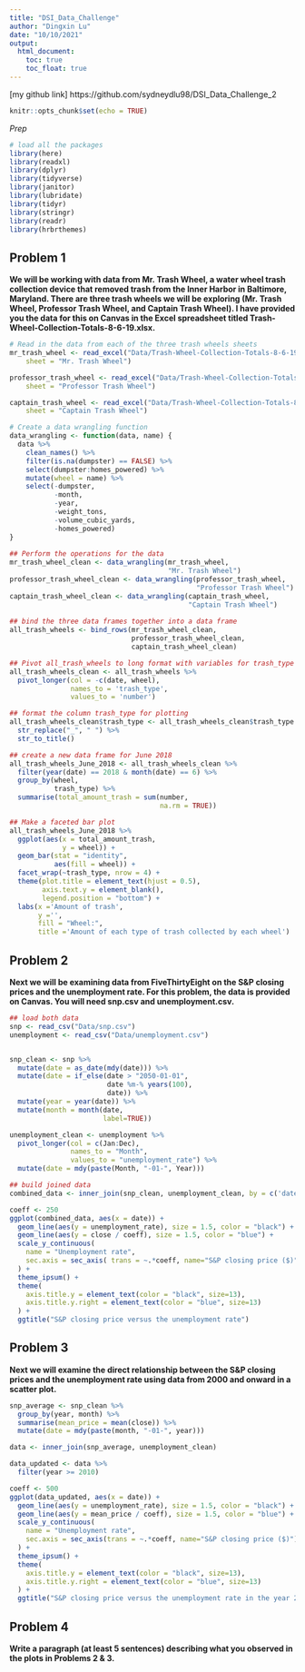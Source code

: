 ```yaml
---
title: "DSI_Data_Challenge"
author: "Dingxin Lu"
date: "10/10/2021"
output:
  html_document:
    toc: true
    toc_float: true
---
```

[my github link] https://github.com/sydneydlu98/DSI_Data_Challenge_2

```r
knitr::opts_chunk$set(echo = TRUE)
```

*Prep* 
```r
# load all the packages
library(here)
library(readxl)
library(dplyr)
library(tidyverse)
library(janitor)
library(lubridate) 
library(tidyr)
library(stringr)
library(readr)
library(hrbrthemes)
```

## Problem 1

**We will be working with data from Mr. Trash Wheel, a water wheel trash collection device that removed trash from the Inner Harbor in Baltimore, Maryland. There are three trash wheels we will be exploring (Mr. Trash Wheel, Professor Trash Wheel, and Captain Trash Wheel). I have provided you the data for this on Canvas in the Excel spreadsheet titled Trash-Wheel-Collection-Totals-8-6-19.xlsx.**

```r
# Read in the data from each of the three trash wheels sheets
mr_trash_wheel <- read_excel("Data/Trash-Wheel-Collection-Totals-8-6-19.xlsx", 
    sheet = "Mr. Trash Wheel") 

professor_trash_wheel <- read_excel("Data/Trash-Wheel-Collection-Totals-8-6-19.xlsx", 
    sheet = "Professor Trash Wheel")

captain_trash_wheel <- read_excel("Data/Trash-Wheel-Collection-Totals-8-6-19.xlsx", 
    sheet = "Captain Trash Wheel")

# Create a data wrangling function
data_wrangling <- function(data, name) {
  data %>%
    clean_names() %>%
    filter(is.na(dumpster) == FALSE) %>%
    select(dumpster:homes_powered) %>%
    mutate(wheel = name) %>%
    select(-dumpster, 
           -month, 
           -year, 
           -weight_tons, 
           -volume_cubic_yards, 
           -homes_powered)
}
 
## Perform the operations for the data
mr_trash_wheel_clean <- data_wrangling(mr_trash_wheel, 
                                       "Mr. Trash Wheel")
professor_trash_wheel_clean <- data_wrangling(professor_trash_wheel,
                                              "Professor Trash Wheel")
captain_trash_wheel_clean <- data_wrangling(captain_trash_wheel,
                                            "Captain Trash Wheel")
  
## bind the three data frames together into a data frame
all_trash_wheels <- bind_rows(mr_trash_wheel_clean,
                              professor_trash_wheel_clean,
                              captain_trash_wheel_clean)

## Pivot all_trash_wheels to long format with variables for trash_type and number of each trash type
all_trash_wheels_clean <- all_trash_wheels %>%
  pivot_longer(col = -c(date, wheel),
               names_to = 'trash_type', 
               values_to = 'number')

## format the column trash_type for plotting
all_trash_wheels_clean$trash_type <- all_trash_wheels_clean$trash_type %>%
  str_replace("_", " ") %>%
  str_to_title()

## create a new data frame for June 2018
all_trash_wheels_June_2018 <- all_trash_wheels_clean %>%
  filter(year(date) == 2018 & month(date) == 6) %>%
  group_by(wheel, 
           trash_type) %>%
  summarise(total_amount_trash = sum(number, 
                                     na.rm = TRUE))

## Make a faceted bar plot
all_trash_wheels_June_2018 %>%
  ggplot(aes(x = total_amount_trash,
             y = wheel)) +
  geom_bar(stat = "identity",
           aes(fill = wheel)) +
  facet_wrap(~trash_type, nrow = 4) +
  theme(plot.title = element_text(hjust = 0.5),
        axis.text.y = element_blank(),
        legend.position = "bottom") +
  labs(x ='Amount of trash',
       y ='',
       fill = "Wheel:",
       title ='Amount of each type of trash collected by each wheel')
```

## Problem 2

**Next we will be examining data from FiveThirtyEight on the S&P closing prices and the unemployment rate. For this problem, the data is provided on Canvas. You will need snp.csv and unemployment.csv.**
```r
## load both data
snp <- read_csv("Data/snp.csv")
unemployment <- read_csv("Data/unemployment.csv")


snp_clean <- snp %>%
  mutate(date = as_date(mdy(date))) %>%
  mutate(date = if_else(date > "2050-01-01",
                        date %m-% years(100),
                        date)) %>%
  mutate(year = year(date)) %>%
  mutate(month = month(date, 
                       label=TRUE))

unemployment_clean <- unemployment %>%
  pivot_longer(col = c(Jan:Dec),
               names_to = "Month", 
               values_to = "unemployment_rate") %>%
  mutate(date = mdy(paste(Month, "-01-", Year)))

## build joined data
combined_data <- inner_join(snp_clean, unemployment_clean, by = c('date'='date'))

coeff <- 250
ggplot(combined_data, aes(x = date)) +
  geom_line(aes(y = unemployment_rate), size = 1.5, color = "black") + 
  geom_line(aes(y = close / coeff), size = 1.5, color = "blue") + 
  scale_y_continuous(
    name = "Unemployment rate",
    sec.axis = sec_axis( trans = ~.*coeff, name="S&P closing price ($)") ## build a second Y axis
  ) +
  theme_ipsum() +
  theme(
    axis.title.y = element_text(color = "black", size=13),
    axis.title.y.right = element_text(color = "blue", size=13)
  ) +
  ggtitle("S&P closing price versus the unemployment rate")
```

## Problem 3

**Next we will examine the direct relationship between the S&P closing prices and the unemployment rate using data from 2000 and onward in a scatter plot.**
```r
snp_average <- snp_clean %>%
  group_by(year, month) %>%
  summarise(mean_price = mean(close)) %>%
  mutate(date = mdy(paste(month, "-01-", year)))

data <- inner_join(snp_average, unemployment_clean)

data_updated <- data %>%
  filter(year >= 2010)

coeff <- 500
ggplot(data_updated, aes(x = date)) +
  geom_line(aes(y = unemployment_rate), size = 1.5, color = "black") + 
  geom_line(aes(y = mean_price / coeff), size = 1.5, color = "blue") + 
  scale_y_continuous(
    name = "Unemployment rate",
    sec.axis = sec_axis(trans = ~.*coeff, name="S&P closing price ($)") ## build a second Y axis
  ) +
  theme_ipsum() +
  theme(
    axis.title.y = element_text(color = "black", size=13),
    axis.title.y.right = element_text(color = "blue", size=13)
  ) +
  ggtitle("S&P closing price versus the unemployment rate in the year 2015")
```

## Problem 4

**Write a paragraph (at least 5 sentences) describing what you observed in the plots in Problems 2 & 3.**


